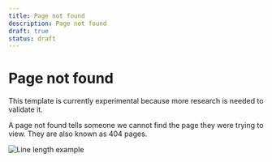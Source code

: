 ```yaml
---
title: Page not found
description: Page not found
draft: true
status: draft
---
```


# Page not found

This template is currently experimental because more research is needed to validate it.

A page not found tells someone we cannot find the page they were trying to view. They are also known as 404 pages.

<Image
  src="/page-not-found.png"
  alt="Line length example"
  width={650}
  height={300}
/>
